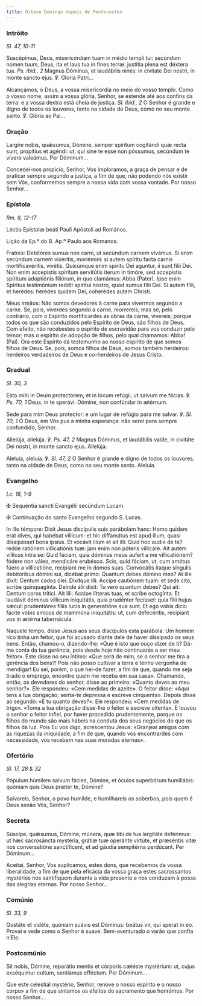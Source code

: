 ```yaml
---
title: Oitavo Domingo depois de Pentecostes
---
```


### Intróito

<em>Sl. 47, 10-11</em>

<div class="side-by-side not-content">

Suscépimus, Deus, misericórdiam tuam in médio templi tui: secúndum nomen tuum, Deus, ita et laus tua in fines terræ: justítia plena est déxtera tua. <em>Ps. ibid., 2</em> Magnus Dóminus, et laudábilis nimis: in civitate Dei nostri, in monte sancto ejus. ℣. Gloria Patri...

Alcançámos, ó Deus, a vossa misericórdia no meio do vosso templo. Como o vosso nome, assim a vossa glória, Senhor, se estende até aos confins da terra: e a vossa dextra está cheia de justiça. <em>Sl. ibid., 2</em> O Senhor é grande e digno de todos os louvores, tanto na cidade de Deus, como no seu monte santo. ℣. Glória ao Pai...

</div>

### Oração

<div class="side-by-side not-content">

Largíre nobis, quǽsumus, Dómine, semper spíritum cogitándi quæ recta sunt, propítius et agéndi: ut, qui sine te esse non póssumus, secúndum te vívere valeámus. Per Dóminum...

Concedei-nos propício, Senhor, Vos imploramos, a graça de pensar e de praticar sempre segundo a justiça, a fim de que, não podendo nós existir sem Vós, conformemos sempre a nossa vida com vossa vontade. Por nosso Senhor...

</div>

### Epístola

<em>Rm. 8, 12-17</em>

<div class="side-by-side not-content">

Léctio Epístolæ beáti Pauli Apóstoli ad Romános.

Lição da Ep.ª do B. Ap.º Paulo aos Romanos.

Fratres: Debitóres sumus non carni, ut secúndum carnem vivámus. Si enim secúndum carnem vixéritis, moriémini: si autem spíritu facta carnis mortificavéritis, vivétis. Quicúmque enim spíritu Dei aguntur, ii sunt fílii Dei. Non enim accepístis spíritum servitútis íterum in timóre, sed accepístis spíritum adoptiónis filiórum, in quo clamámus: Abba (Pater). Ipse enim Spíritus testimónium reddit spirítui nostro, quod sumus fílii Dei. Si autem fílii, et herédes: herédes quidem Dei, coherédes autem Christi.

Meus irmãos: Não somos devedores à carne para vivermos segundo a carne. Se, pois, viverdes segundo a carne, morrereis; mas se, pelo contrário, com o Espírito mortificardes as obras da carne, vivereis; porque todos os que são conduzidos pelo Espírito de Deus, são filhos de Deus. Com efeito, não recebestes o espírito de escravidão para vos conduzir pelo temor; mas o espírito de adopção de filhos, pelo qual chamamos: Abba! (Pai). Ora este Espírito dá testemunho ao nosso espírito de que somos filhos de Deus. Se, pois, somos filhos de Deus, somos também herdeiros: herdeiros verdadeiros de Deus e co-herdeiros de Jesus Cristo.

</div>

### Gradual

<em>Sl. 30, 3</em>

<div class="side-by-side not-content">

Esto mihi in Deum protectórem, et in locum refúgii, ut salvum me fácias. ℣. <em>Ps. 70, 1</em> Deus, in te sperávi: Dómine, non confúndar in ætérnum.

Sede para mim Deus protector: e um lugar de refúgio para me salvar. ℣. <em>Sl. 70, 1</em> Ó Deus, em Vós pus a minha esperança: não serei para sempre confundido, Senhor.

Allelúja, allelúja. ℣. <em>Ps. 47, 2</em> Magnus Dóminus, et laudábilis valde, in civitáte Dei nostri, in monte sancto ejus. Allelúja.

Aleluia, aleluia. ℣. <em>Sl. 47, 2</em> O Senhor é grande e digno de todos os louvores, tanto na cidade de Deus, como no seu monte santo. Aleluia.

</div>

### Evangelho

<em>Lc. 16, 1-9</em>

<div class="side-by-side not-content">

<span class="cross text-red-500">✠</span> Sequéntia sancti Evangélii secúndum Lucam.

<span class="cross text-red-500">✠</span> Continuação do santo Evangelho segundo S. Lucas.

In illo témpore: Dixit Jesus discípulis suis parábolam hanc: Homo quidam erat dives, qui habébat víllicum: et hic diffamátus est apud illum, quasi dissipásset bona ipsíus. Et vocávit illum et ait illi: Quid hoc audio de te? redde ratiónem villicatiónis tuæ: jam enim non póteris villicáre. Ait autem víllicus intra se: Quid fáciam, quia dóminus meus aufert a me villicatiónem? fódere non váleo, mendicáre erubésco. Scio, quid fáciam, ut, cum amótus fúero a villicatióne, recípiant me in domos suas. Convocátis itaque síngulis debitóribus dómini sui, dicébat primo: Quantum debes dómino meo? At ille dixit: Centum cados ólei. Dixítque illi: Accipe cautiónem tuam: et sede cito, scribe quinquagínta. Deínde álii dixit: Tu vero quantum debes? Qui ait: Centum coros trítici. Ait illi: Accipe lítteras tuas, et scribe octogínta. Et laudávit dóminus víllicum iniquitátis, quia prudénter fecísset: quia fílii hujus sǽculi prudentióres fíliis lucis in generatióne sua sunt. Et ego vobis dico: fácite vobis amicos de mammóna iniquitátis: ut, cum defecéritis, recípiant vos in ætérna tabernácula.

Naquele tempo, disse Jesus aos seus discípulos esta parábola: Um homem rico tinha um feitor, que foi acusado diante dele de haver dissipado os seus bens. Então, chamou-o, dizendo-lhe: «Que é isto que ouço dizer de ti? Dá-me conta da tua gerência, pois desde hoje não continuarás a ser meu feitor». Este disse no seu íntimo: «Que será de mim, se o senhor me tira a gerência dos bens?! Pois não posso cultivar a terra e tenho vergonha de mendigar! Eu sei, porém, o que hei-de fazer, a fim de que, quando me seja tirado o emprego, encontre quem me receba em sua casa». Chamando, então, os devedores do senhor, disse ao primeiro: «Quanto deves ao meu senhor?». Ele respondeu: «Cem medidas de azeite». O feitor disse: «Aqui tens a tua obrigação; senta-te depressa e escreve cinquenta». Depois disse ao segundo: «E tu quanto deves?». Ele respondeu: «Cem medidas de trigo». «Toma a tua obrigação disse-lhe o feitor e escreve oitenta». E louvou o senhor o feitor infiel, por haver procedido prudentemente, porque os filhos do mundo são mais hábeis na conduta dos seus negócios do que os filhos da luz. Pois Eu vos digo, acrescentou Jesus: «Granjeai amigos com as riquezas da iniquidade, a fim de que, quando vos encontrardes com necessidade, vos recebam nas suas moradas eternas».

</div>

### Ofertório

<em>Sl. 17, 28 & 32</em>

<div class="side-by-side not-content">

Pópulum húmilem salvum fácies, Dómine, et óculos superbórum humiliábis: quóniam quis Deus præter te, Dómine?

Salvareis, Senhor, o povo humilde, e humilhareis os soberbos, pois quem é Deus senão Vós, Senhor?

</div>

### Secreta

<div class="side-by-side not-content">

Súscipe, quǽsumus, Dómine, múnera, quæ tibi de tua largitáte deférimus: ut hæc sacrosáncta mystéria, grátiæ tuæ operánte virtúte, et præséntis vitæ nos conversatióne sanctíficent, et ad gáudia sempitérna perdúcant. Per Dóminum...

Aceitai, Senhor, Vos suplicamos, estes dons, que recebemos da vossa liberalidade, a fim de que pela eficácia da vossa graça estes sacrossantos mystérios nos santifiquem durante a vida presente e nos conduzam à posse das alegrias eternas. Por nosso Senhor...

</div>

### Comúnio

<em>Sl. 33, 9</em>

<div class="side-by-side not-content">

Gustáte et vidéte, quóniam suávis est Dóminus: beátus vir, qui sperat in eo. Provai e vede como o Senhor é suave: Bem-aventurado o varão que confia n’Ele.

</div>

### Postcomúnio

<div class="side-by-side not-content">

Sit nobis, Dómine, reparátio mentis et córporis cæléste mystérium: ut, cujus exséquimur cultum, sentiámus efféctum. Per Dóminum...

Que este celestial mystério, Senhor, renove o nosso espírito e o nosso corpo» a fim de que sintamos os efeitos do sacramento que honrámos. Por nosso Senhor...

</div>
